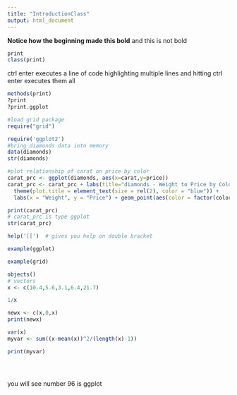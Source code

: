 ```yaml
---
title: "IntroductionClass"
output: html_document
---
```



__Notice how the beginning made this bold__
and this is not bold

```r
print
class(print)
```
ctrl enter executes a line of code
highlighting multiple lines and hitting ctrl enter executes them all

```r
methods(print)
?print
?print.ggplot

```

```r
#load grid package
require("grid")

require('ggplot2')
#bring diamonds data into memory
data(diamonds)
str(diamonds)

#plot relationship of carat on price by color
carat_prc <- ggplot(diamonds, aes(x=carat,y=price))
carat_prc <- carat_prc + labs(title="diamonds - Weight to Price by Color") +
  theme(plot.title = element_text(size = rel(2), color = "blue")) +
  labs(x = "Weight", y = "Price") + geom_point(aes(color = factor(color)))

print(carat_prc)
# carat_prc is type ggplot 
str(carat_prc)

help('[[')  # gives you help on double bracket

example(ggplot)

example(grid)

objects()
# vectors
x <- c(10.4,5.6,3.1,6.4,21.7)

1/x

newx <- c(x,0,x)
print(newx)

var(x)
myvar <- sum((x-mean(x))^2/(length(x)-1))

print(myvar)





```


you will see number 96 is ggplot


